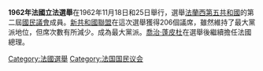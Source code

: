 '''1962年法國立法選舉'''在1962年11月18日和25日舉行，選舉[[法蘭西第五共和國|法蘭西第五共和國]]的第二屆[[國民議會_(法國)|國民議會]]成員。[[新共和國聯盟|新共和國聯盟]]在這次選舉獲得206個議席，雖然維持了最大黨派地位，但席次數有所減少。成為最大黨派。[[喬治·蓬皮杜|喬治·蓬皮杜]]在選舉後繼續擔任法國總理。
{{法國選舉}}
[[Category:法國選舉|Category:法國選舉]]
[[Category:法国国民议会|Category:法国国民议会]]